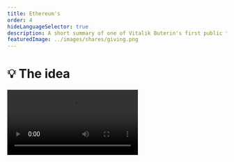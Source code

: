 ```yaml
---
title: Ethereum's
order: 4
hideLanguageSelector: true
description: A short summary of one of Vitalik Buterin's first public talks on Ethereum, taken from DevCon 1 in London.
featuredImage: ../images/shares/giving.png
---
```


# 💡 The idea

<Video src="https://www.youtube-nocookie.com/embed/gjwr-7PgpN8" />

## How does this fit into Kernel?

This early video from Devcon 1 contains many gems of insight into the ideas behind Ethereum; why it might be interesting and important to have one, shared, Turing-complete environment which anyone can access and program; and what the vision was (and is). It's especially useful to look back and ask what of the original ideas we have succeeded in implementing, and where there are still opportunities for improvement. This video has been selected to assist you deepen your (more technical) understanding of:

<Process>

Value

Trust

Incentives

Censorship resistance

(Not just!) money and speech

</Process>

## Brief

This video is the genesis of the calculator (Bitcoin) vs smartphone (Ethereum) analogy and a 
demonstration of the power of generality...

> "Instead of having a protocol that is designed around one very small set of use cases, you 
just create a **general-purpose operating system** and you let people build whatever they want 
as applications on top of it."

Ethereum is a blockchain with a few unique features:

- Built-in Turing-complete scripting language - essentially a hybrid between standard VM 
architectures, Bitcoin script and a "few other things".
- People can write programs in this script, or high level languages that compile down to this 
script, take these compiled scripts, put them into transactions and send them to the blockchain. 
The transaction gets confirmed and you get a special account at that address.
- Contractual accounts and Externally Owned Accounts have the **same privileges**.
- Anyone can create an application, with any rules. Anyone can then interact with that 
application, i.e. you can do NameCoin in 10 lines of code...

State is defined as a key value mapping addresses to account objects. Every account object has a 
nonce and balance. Contract accounts also include a code hash and storage trie root. Vitalik 
then discusses how transactions work - important low-level details for us to build a full 
conceptual picture in the weeks ahead.

> "You can actually think of it as being a fairly simple system. You can think of the state as 
being a database, and you can think of each of these contracts as being programs that are 
sitting on one computer, **except the computer is massively globally distributed. It's actually 
a highly secure network backed by tens of thousands computers around the world.** It's bold 
because it's important."

However, this raises the spectre of "The Halting Problem". If you have a general scripting language, then what is to stop someone writing a program which does not terminate (or halt), taking up all the computer's resources and preventing anyone else from using it? Vitalik explains how this is solved by "gas": a fee charged for every computational step the computer must take, where there is a limit to computational steps possible per block.

<Box sx={{backgroundColor:'backgroundAlt', color:'onBackgroundAlt', borderRadius:'12px', padding:'1rem', display:'flex', marginBottom: '1rem', flexDirection:'column', flexWrap:'wrap', alignItems: 'center'}}>

<Chocolate>

<Flex sx={{position:'relative', flexDirection: 'column'}}>

**Flashcard**

Q: Ethereum's state is defined as a...?

A: key value mapping addresses to account objects.

</Flex>

</Chocolate>

</Box>

### Virtual Economy

This means there is no *technical* limit on what can be put in the `data` field of a 
transaction, but there is an *economic* one, as the more data you include, the more expensive 
it becomes. It was an extra 68 gas for every byte of data you include at that time, though it 
may have changed now. 

> 💡 Exercise for the reader: how would you tell what the gas price per byte currently is?

Vitalik then discusses some of the intricacies around `v`, `r`, and `s` from elliptic curve 
cryptography, and how `v` is an extra field used for public key recovery. He also provides 
further information on receipts and logs and why logs are cheaper and allow for efficient 
light-client access. Although it may sound boring, this is the heart of how we build 
censorship-resistant tools.

<Box sx={{backgroundColor:'backgroundAlt', color:'onBackgroundAlt', borderRadius:'12px', padding:'1rem', display:'flex', marginBottom: '1rem', flexDirection:'column', flexWrap:'wrap', alignItems: 'center'}}>

<Chocolate>

<Flex sx={{position:'relative', flexDirection: 'column'}}>

**Flashcard**

Q: How do we prevent a blockchain with a Turing-complete script from halting?

A: By charging "gas" for every computational step and limiting the amount of gas consumed per block, preventing infinite loops and other attacks.

</Flex>

</Chocolate>

</Box>

This is followed by a description of the **Ethereum Virtual Machine**:

- Stack - up to 1024 32-byte fields.
- Memory - just an infinitely expanding byte array, but the more you expand the byte array, 
the more gas you have to pay. **Most of the limits aren't static, they're economic and you'll 
see this idea again and again.**
- Storage - permanent for contracts. You can read and write to it.
- Environment variables - VM can access block number, time, mining difficulty, previous block 
hash etc.
- Logs - append-only storage in a specific block, not in state.
- Sub-calling - opcode by which VM can itself call other contracts.

Vitalik then discusses ABI (application binary interface) and RLP (recursive length prefix) encoding "for people who are set 
theory geeks". It may seem boring, but it is a demonstration of the early culture and how the 
people who built all this stuff really think. He follows this with an explanation of memory-hard 
algorithms for mining and why they were an innovation; emphasises the fast block time (17s); and discusses "uncles", which solve the stale rates of blocks that arise due to network latency.. It's worth listening to for cultural context, but 23:50 - 28:57 is now a bit outdated.

Vitalik makes the critical point that merkle tries are "a construction that allows for compact, 
efficiently-verifiable proofs that a particular transaction was included in a particular block." 
It's not just transactions in the Merkle trie though; it's the state too: i.e. that storage 
trie root we talked about in the account object earlier.

Understanding how this particular choice of data structure allows us to succinctly express 
shared state reveals why intimacy with low-level technical details allows one to build a 
comprehensive conceptual picture of how it all ties together, and what meanings any technology 
can be used to build.

What kinds of meaning exactly? Well, [language itself is composed out of tree-like deep structures](https://www.goodreads.com/book/show/5755.The_Language_Instinct). It is these basic, but extraordinarily powerful, combinatorial patterns which allow very young human beings to learn and use an almost infinitely complex phenomenon with such ease, even as their brains are still developing. More prosaically, every word is a tree, with its roots tracing through endless other words and languages and people, and its branches reaching into any number of unique interpretations in times and contexts yet to be discovered. Language is the only [logically decentralized](https://medium.com/@VitalikButerin/the-meaning-of-decentralization-a0c92b76a274) system we have, so it makes sense that the data structures which inform the next logically decentralized systems we co-create mirror that at the heart of how we currently communicate value.

### Generalised Compute

So, you're less technical then Vitalik (i.e. all of us) and are wondering what this all really 
means? Well, the critical point is this notion of a **general purpose operating system** - one, 
monolithic virtual machine distributed across the world which is shared by everyone, owned by 
no-one and which can't be turned off without also turning off the internet. With Bitcoin, 
you can carry 12 magical words in your head across any border in the 
world, incant them into an internet-connected machine and have immediate access to value. 

Now, there is the possibility that you could pull down not just monetary value, but 
_generalised compute_. That is, your 12 or 24-word mnemonic could be your entire personal OS, 
which would be accessible from anywhere. Stop thinking of computers as a screen into which you type things from a keyboard. Start seeing the world itself as an infinitely programmable playground, access to which only requires a few magical words anyone, anywhere can create when they learn the basics of a new order of language.

<Box sx={{backgroundColor:'backgroundAlt', color:'onBackgroundAlt', borderRadius:'12px', padding:'1rem', display:'flex', marginBottom: '1rem', flexDirection:'column', flexWrap:'wrap', alignItems: 'center'}}>

<Chocolate>

<Flex sx={{position:'relative', flexDirection: 'column'}}>

**Flashcard**

Q: The 12 or 24 words used to generate your private key and grant you access to a blockchain is called a \_\_\_\_\_\_\_\_?

A: Mnemonic.

</Flex>

</Chocolate>

</Box>